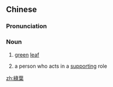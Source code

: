 {{also|绿叶}}
==Chinese==
{{zh-forms|s=绿叶}}

===Pronunciation===
{{zh-pron
|m=lǜyè
|cat=n
}}

===Noun===
{{zh-noun}}

# [[green]] [[leaf]]
# {{lb|zh|figurative}} a person who acts in a [[supporting]] role

[[zh:綠葉]]
